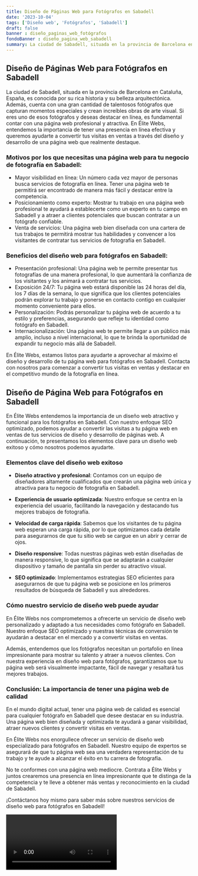 ```yaml
---
title: Diseño de Páginas Web para Fotógrafos en Sabadell
date: '2023-10-04'
tags: ['Diseño web', 'Fotógrafos', 'Sabadell']
draft: false
banner : diseño_paginas_web_fotógrafos
fondoBanner : diseño_pagina_web_sabadell
summary: La ciudad de Sabadell, situada en la provincia de Barcelona en Cataluña, España, es conocida por su rica historia y su belleza arquitectónica. Además, cuenta con una gran cantidad de talentosos fotógrafos que capturan momentos especiales y crean increíbles obras de arte visual. Si eres uno de esos fotógrafos y deseas destacar en línea, es fundamental contar con una página web profesional y atractiva. En Élite Webs, entendemos la importancia de tener una presencia en línea efectiva y queremos ayudarte a convertir tus visitas en ventas a través del diseño y desarrollo de una página web que realmente destaque.
---
```


## Diseño de Páginas Web para Fotógrafos en Sabadell

La ciudad de Sabadell, situada en la provincia de Barcelona en Cataluña, España, es conocida por su rica historia y su belleza arquitectónica. Además, cuenta con una gran cantidad de talentosos fotógrafos que capturan momentos especiales y crean increíbles obras de arte visual. Si eres uno de esos fotógrafos y deseas destacar en línea, es fundamental contar con una página web profesional y atractiva. En Élite Webs, entendemos la importancia de tener una presencia en línea efectiva y queremos ayudarte a convertir tus visitas en ventas a través del diseño y desarrollo de una página web que realmente destaque.

### Motivos por los que necesitas una página web para tu negocio de fotografía en Sabadell:
- Mayor visibilidad en línea: Un número cada vez mayor de personas busca servicios de fotografía en línea. Tener una página web te permitirá ser encontrado de manera más fácil y destacar entre la competencia.
- Posicionamiento como experto: Mostrar tu trabajo en una página web profesional te ayudará a establecerte como un experto en tu campo en Sabadell y a atraer a clientes potenciales que buscan contratar a un fotógrafo confiable.
- Venta de servicios: Una página web bien diseñada con una cartera de tus trabajos te permitirá mostrar tus habilidades y convencer a los visitantes de contratar tus servicios de fotografía en Sabadell.

### Beneficios del diseño web para fotógrafos en Sabadell:
- Presentación profesional: Una página web te permite presentar tus fotografías de una manera profesional, lo que aumentará la confianza de los visitantes y los animará a contratar tus servicios.
- Exposición 24/7: Tu página web estará disponible las 24 horas del día, los 7 días de la semana, lo que significa que los clientes potenciales podrán explorar tu trabajo y ponerse en contacto contigo en cualquier momento conveniente para ellos.
- Personalización: Podrás personalizar tu página web de acuerdo a tu estilo y preferencias, asegurando que refleje tu identidad como fotógrafo en Sabadell.
- Internacionalización: Una página web te permite llegar a un público más amplio, incluso a nivel internacional, lo que te brinda la oportunidad de expandir tu negocio más allá de Sabadell.

En Élite Webs, estamos listos para ayudarte a aprovechar al máximo el diseño y desarrollo de tu página web para fotógrafos en Sabadell. Contacta con nosotros para comenzar a convertir tus visitas en ventas y destacar en el competitivo mundo de la fotografía en línea.

<GifSeo />

<Cta />

## Diseño de Página Web para Fotógrafos en Sabadell

En Élite Webs entendemos la importancia de un diseño web atractivo y funcional para los fotógrafos en Sabadell. Con nuestro enfoque SEO optimizado, podemos ayudar a convertir las visitas a tu página web en ventas de tus servicios de diseño y desarrollo de páginas web. A continuación, te presentamos los elementos clave para un diseño web exitoso y cómo nosotros podemos ayudarte.

### Elementos clave del diseño web exitoso

- **Diseño atractivo y profesional**: Contamos con un equipo de diseñadores altamente cualificados que crearán una página web única y atractiva para tu negocio de fotografía en Sabadell.

- **Experiencia de usuario optimizada**: Nuestro enfoque se centra en la experiencia del usuario, facilitando la navegación y destacando tus mejores trabajos de fotografía.

- **Velocidad de carga rápida**: Sabemos que los visitantes de tu página web esperan una carga rápida, por lo que optimizamos cada detalle para asegurarnos de que tu sitio web se cargue en un abrir y cerrar de ojos.

- **Diseño responsive**: Todas nuestras páginas web están diseñadas de manera responsive, lo que significa que se adaptarán a cualquier dispositivo y tamaño de pantalla sin perder su atractivo visual.

- **SEO optimizado**: Implementamos estrategias SEO eficientes para asegurarnos de que tu página web se posicione en los primeros resultados de búsqueda de Sabadell y sus alrededores.

### Cómo nuestro servicio de diseño web puede ayudar

En Élite Webs nos comprometemos a ofrecerte un servicio de diseño web personalizado y adaptado a tus necesidades como fotógrafo en Sabadell. Nuestro enfoque SEO optimizado y nuestras técnicas de conversión te ayudarán a destacar en el mercado y a convertir visitas en ventas.

Además, entendemos que los fotógrafos necesitan un portafolio en línea impresionante para mostrar su talento y atraer a nuevos clientes. Con nuestra experiencia en diseño web para fotógrafos, garantizamos que tu página web será visualmente impactante, fácil de navegar y resaltará tus mejores trabajos.

### Conclusión: La importancia de tener una página web de calidad

En el mundo digital actual, tener una página web de calidad es esencial para cualquier fotógrafo en Sabadell que desee destacar en su industria. Una página web bien diseñada y optimizada te ayudará a ganar visibilidad, atraer nuevos clientes y convertir visitas en ventas.

En Élite Webs nos enorgullece ofrecer un servicio de diseño web especializado para fotógrafos en Sabadell. Nuestro equipo de expertos se asegurará de que tu página web sea una verdadera representación de tu trabajo y te ayude a alcanzar el éxito en tu carrera de fotografía.

No te conformes con una página web mediocre. Contrata a Élite Webs y juntos crearemos una presencia en línea impresionante que te distinga de la competencia y te lleve a obtener más ventas y reconocimiento en la ciudad de Sabadell.

¡Contáctanos hoy mismo para saber más sobre nuestros servicios de diseño web para fotógrafos en Sabadell!

<Video />

<CtaBot job='Fotógrafos' city='Sabadell'/>

<Gmaps query='Sabadell+españa+maps' />